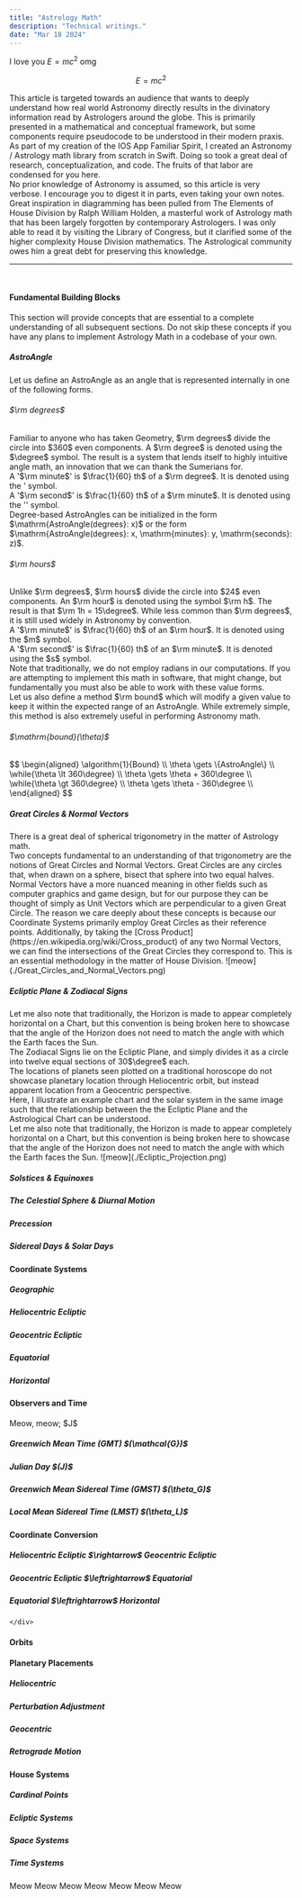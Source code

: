 ```yaml
---
title: "Astrology Math"
description: "Technical writings."
date: "Mar 18 2024"
---
```


I love you $E=mc^2$ omg

$$E=mc^2$$

This article is targeted towards an audience that wants to deeply understand how real world Astronomy directly results in the divinatory information read by Astrologers around the globe. This is primarily presented in a mathematical and conceptual framework, but some components require pseudocode to be understood in their modern praxis. 
<br/>
As part of my creation of the IOS App Familiar Spirit, I created an Astronomy / Astrology math library from scratch in Swift. Doing so took a great deal of research, conceptualization, and code. The fruits of that labor are condensed for you here.
<br/>
No prior knowledge of Astronomy is assumed, so this article is very verbose. I encourage you to digest it in parts, even taking your own notes. 
<br/>
Great inspiration in diagramming has been pulled from The Elements of House Division by Ralph William Holden, a masterful work of Astrology math that has been largely forgotten by contemporary Astrologers. I was only able to read it by visiting the Library of Congress, but it clarified some of the higher complexity <Pink>House Division</Pink> mathematics. The Astrological community owes him a great debt for preserving this knowledge.
<br/>
<hr/>
<br/>
<Collapsible>
    <Red slot="title"><h4>Fundamental Building Blocks</h4></Red>
    <div slot="content">
        This section will provide concepts that are essential to a complete understanding of all subsequent sections. Do not skip these concepts if you have any plans to implement Astrology Math in a codebase of your own.
        <Collapsible>
            <Red slot="title"><h5>AstroAngle</h5></Red>
            <div slot="content">
                Let us define an <Red>AstroAngle</Red> as an angle that is represented internally in one of the following forms. 
                <Collapsible>
                    <Red slot="title"><h6>$\rm degrees$</h6></Red>
                    <div slot="content">
                        Familiar to anyone who has taken Geometry, <Red>$\rm degrees$</Red> divide the circle into $360$ even components. A <Red>$\rm degree$</Red> is denoted using the <Red>$\degree$</Red> symbol. The result is a system that lends itself to highly intuitive angle math, an innovation that we can thank the Sumerians for.
                        <br/>
                        A '<Red>$\rm minute$</Red>' is $\frac{1}{60} th$ of a <Red>$\rm degree$</Red>. It is denoted using the <Red>'</Red> symbol.
                        <br/>
                        A '<Red>$\rm second$</Red>' is $\frac{1}{60} th$ of a <Red>$\rm minute$</Red>. It is denoted using the <Red>''</Red> symbol.
                        <br/>
                        <Red>Degree</Red>-based <Red>AstroAngles</Red> can be initialized in the form <Red>$\mathrm{AstroAngle(degrees}: x)$</Red> or the form <Red>$\mathrm{AstroAngle(degrees}: x, \mathrm{minutes}: y, \mathrm{seconds}: z)$</Red>.
                    </div>
                </Collapsible>
                <Collapsible>
                    <Red slot="title"><h6>$\rm hours$</h6></Red>
                    <div slot="content">
                        Unlike <Red>$\rm degrees$</Red>, <Red>$\rm hours$</Red> divide the circle into $24$ even components. An <Red>$\rm hour$</Red> is denoted using the symbol <Red>$\rm h$</Red>. The result is that <Red>$\rm 1h = 15\degree$</Red>. While less common than <Red>$\rm degrees$</Red>, it is still used widely in Astronomy by convention.
                        <br/>
                        A '<Red>$\rm minute$</Red>' is $\frac{1}{60} th$ of an <Red>$\rm hour$</Red>. It is denoted using the <Red>$m$</Red> symbol.
                        <br/>
                        A '<Red>$\rm second$</Red>' is $\frac{1}{60} th$ of an <Red>$\rm minute$</Red>. It is denoted using the <Red>$s$</Red> symbol.
                    </div>
                </Collapsible>
                Note that traditionally, we do not employ radians in our computations. If you are attempting to implement this math in software, that might change, but fundamentally you must also be able to work with these value forms.
                <br/>
                Let us also define a method <Red>$\rm bound$</Red> which will modify a given value to keep it within the expected range of an <Red>AstroAngle</Red>. While extremely simple, this method is also extremely useful in performing Astronomy math.
                <br/>
                <Collapsible>
                    <Red slot="title"><h6>$\mathrm{bound}(\theta)$</h6></Red>
                    <div slot="content">
                        $$
                            \begin{aligned}
                            \algorithm{1}{Bound} \\
                            \theta \gets \{AstroAngle\} \\
                            \while{\theta \lt 360\degree} \\
                            \theta \gets \theta + 360\degree \\
                            \while{\theta \gt 360\degree} \\
                            \theta \gets \theta - 360\degree \\
                            \end{aligned}
                        $$
                    </div>
                </Collapsible>
            </div>
        </Collapsible>
        <Collapsible>
            <Red slot="title"><h5>Great Circles & Normal Vectors</h5></Red>
            <div slot="content">
                There is a great deal of spherical trigonometry in the matter of Astrology math. 
                <br/>
                Two concepts fundamental to an understanding of that trigonometry are the notions of <Red>Great Circles</Red> and <Red>Normal Vectors</Red>.
                <Red>Great Circles</Red> are any circles that, when drawn on a sphere, bisect that sphere into two equal halves.
                <Red>Normal Vectors</Red> have a more nuanced meaning in other fields such as computer graphics and game design, but for our purpose they can be thought of simply as Unit Vectors which are perpendicular to a given <Red>Great Circle</Red>.
                The reason we care deeply about these concepts is because our <Orange>Coordinate Systems</Orange> primarily employ <Red>Great Circles</Red> as their reference points.
                Additionally, by taking the [Cross Product](https://en.wikipedia.org/wiki/Cross_product) of any two <Red>Normal Vectors</Red>, we can find the intersections of the <Red>Great Circles</Red> they correspond to. This is an essential methodology in the matter of House Division.
                ![meow](./Great_Circles_and_Normal_Vectors.png)
            </div>
        </Collapsible>
        <Collapsible>
            <Red slot="title"><h5>Ecliptic Plane & Zodiacal Signs</h5></Red>
            <div slot="content">
                Let me also note that traditionally, the Horizon is made to appear completely horizontal on a Chart, but this convention is being broken here to showcase that the angle of the Horizon does not need to match the angle with which the Earth faces the Sun.
                <br/>
                The <Red>Zodiacal Signs</Red> lie on the <Red>Ecliptic Plane</Red>, and simply divides it as a circle into twelve equal sections of 30<Red>$\degree$</Red> each.
                <br/>
                The locations of planets seen plotted on a traditional horoscope do not showcase planetary location through Heliocentric orbit, but instead apparent location from a Geocentric perspective.
                <br/>
                Here, I illustrate an example chart and the solar system in the same image such that the relationship between the the <Red>Ecliptic Plane</Red> and the Astrological Chart can be understood.
                <br/>
                Let me also note that traditionally, the Horizon is made to appear completely horizontal on a Chart, but this convention is being broken here to showcase that the angle of the Horizon does not need to match the angle with which the Earth faces the Sun.
                ![meow](./Ecliptic_Projection.png)
            </div>
        </Collapsible>
        <Collapsible>
            <Red slot="title"><h5>Solstices & Equinoxes</h5></Red>
        </Collapsible>
        <Collapsible>
            <Red slot="title"><h5>The Celestial Sphere & Diurnal Motion</h5></Red>
        </Collapsible>
        <Collapsible>
            <Red slot="title"><h5>Precession</h5></Red>
        </Collapsible>
        <Collapsible>
            <Red slot="title"><h5>Sidereal Days & Solar Days</h5></Red>
        </Collapsible>
    </div>
</Collapsible>
<Collapsible>
    <Orange slot="title"><h4>Coordinate Systems</h4></Orange>
    <div slot="content">
        <Collapsible>
            <Orange slot="title"><h5>Geographic</h5></Orange>
        </Collapsible>
        <Collapsible>
            <Orange slot="title"><h5>Heliocentric Ecliptic</h5></Orange>
        </Collapsible>
        <Collapsible>
            <Orange slot="title"><h5>Geocentric Ecliptic</h5></Orange>
        </Collapsible>
        <Collapsible>
            <Orange slot="title"><h5>Equatorial</h5></Orange>
        </Collapsible>
        <Collapsible>
            <Orange slot="title"><h5>Horizontal</h5></Orange>
        </Collapsible>
    </div>
</Collapsible>

<Collapsible>
    <Yellow slot="title"><h4>Observers and Time</h4></Yellow>
    <div slot="content">
        Meow, meow; $J$
        <Collapsible>
            <Yellow slot="title"><h5>Greenwich Mean Time (GMT) $(\mathcal{G})$</h5></Yellow>
        </Collapsible>
        <Collapsible>
            <Yellow slot="title"><h5>Julian Day $(J)$</h5></Yellow>
        </Collapsible>
        <Collapsible>
            <Yellow slot="title"><h5>Greenwich Mean Sidereal Time (GMST) $(\theta_G)$</h5></Yellow>
        </Collapsible>
        <Collapsible>
            <Yellow slot="title"><h5>Local Mean Sidereal Time (LMST) $(\theta_L)$</h5></Yellow>
        </Collapsible>
    </div>
</Collapsible>

<Collapsible>
    <Green slot="title"><h4>Coordinate Conversion</h4></Green>
    <div slot="content">
        <Collapsible>
            <Green slot="title"><h5>Heliocentric Ecliptic $\rightarrow$ Geocentric Ecliptic</h5></Green>
        </Collapsible>
        <Collapsible>
            <Green slot="title"><h5>Geocentric Ecliptic $\leftrightarrow$ Equatorial</h5></Green>
        </Collapsible>
        <Collapsible>
            <Green slot="title"><h5>Equatorial $\leftrightarrow$ Horizontal</h5></Green>
        </Collapsible>

    </div>
</Collapsible>

<Collapsible>
    <Blue slot="title"><h4>Orbits</h4></Blue>
    <div slot="content">
    </div>
</Collapsible>

<Collapsible>
    <Purple slot="title"><h4>Planetary Placements</h4></Purple>
    <div slot="content">
        <Collapsible>
            <Purple slot="title"><h5>Heliocentric</h5></Purple>
        </Collapsible>
        <Collapsible>
            <Purple slot="title"><h5>Perturbation Adjustment</h5></Purple>
        </Collapsible>
        <Collapsible>
            <Purple slot="title"><h5>Geocentric</h5></Purple>
        </Collapsible>
        <Collapsible>
            <Purple slot="title"><h5>Retrograde Motion</h5></Purple>
        </Collapsible>
    </div>
</Collapsible>

<Collapsible>
    <Pink slot="title"><h4>House Systems</h4></Pink>
    <div slot="content">
        <Collapsible>
            <Pink slot="title"><h5>Cardinal Points</h5></Pink>
        </Collapsible>
        <Collapsible>
            <Pink slot="title"><h5>Ecliptic Systems</h5></Pink>
        </Collapsible>
        <Collapsible>
            <Pink slot="title"><h5>Space Systems</h5></Pink>
        </Collapsible>
        <Collapsible>
            <Pink slot="title"><h5>Time Systems</h5></Pink>
        </Collapsible>
    </div>
</Collapsible>

<Red>Meow</Red>
<Orange>Meow</Orange>
<Yellow>Meow</Yellow>
<Green>Meow</Green>
<Blue>Meow</Blue>
<Purple>Meow</Purple>
<Pink>Meow</Pink>


